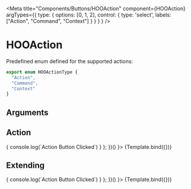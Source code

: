 
<Meta 
  title="Components/Buttons/HOOAction" 
  component={HOOAction}
  argTypes={{
    type: { 
        options: [0, 1, 2], 
        control: { 
          type: 'select', 
          labels: ["Action",  "Command",  "Context"]
        }
      }
    }
  }
/>

# HOOAction 

Predefined enum defined for the supported actions:
```ts
export enum HOOActionType {
  "Action",
  "Command",
  "Context"
}
```

## Arguments

<ArgTypes of={HOOAction} />


## Action
<Canvas>
  <Story
    name="Action"
    args = { 
      (function () {
        symset.initSymbols();
        return {
          label: "Action Button", 
          iconName: "hoo-icon-plus", 
          onClick: () => { console.log(`Action Button Clicked`) }
        };
      })()
    }>
    {Template.bind({})}
  </Story>
</Canvas>

## Extending
<Canvas>
  <Story
    name="Extending"
    args = { 
      (function () {
        symset.initSymbols();
        return {
          label: "Action Button", 
          iconName: "hoo-icon-plus", 
          rootElementAttributes: { style: { backgroundColor: "pink" } },
          onClick: () => { console.log(`Action Button Clicked`) }
        };
      })()
    }>
    {Template.bind({})}
  </Story>
</Canvas>